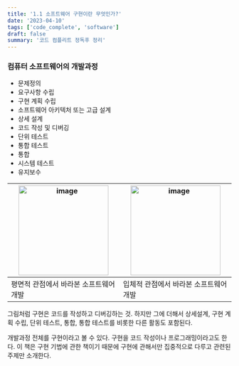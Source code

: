 ```yaml
---
title: '1.1 소프트웨어 구현이란 무엇인가?'
date: '2023-04-10'
tags: ['code_complete', 'software']
draft: false
summary: '코드 컴플리트 정독후 정리'
---
```


### 컴퓨터 소프트웨어의 개발과정

- 문제정의
- 요구사항 수립
- 구현 계획 수립
- 소프트웨어 아키텍처 또는 고급 설계
- 상세 설계
- 코드 작성 및 디버깅
- 단위 테스트
- 통합 테스트
- 통합
- 시스템 테스트
- 유지보수

| <img width="202" alt="image" src="https://user-images.githubusercontent.com/105579811/230704580-4698e028-500b-4f16-acfb-f7a4963c860c.jpeg"/> | <img width="202" alt="image" src="https://user-images.githubusercontent.com/105579811/230705473-435b94a7-aba5-448c-869f-2e3f336a015e.jpeg"/> |
| -------------------------------------------------------------------------------------------------------------------------------------------- | -------------------------------------------------------------------------------------------------------------------------------------------- |
| 평면적 관점에서 바라본 소프트웨어 개발                                                                                                       | 입체적 관점에서 바라본 소프트웨어 개발                                                                                                       |

그림처럼 구현은 코드를 작성하고 디버깅하는 것. 하지만 그에 더해서 상세설계, 구현 계획 수립, 단위 테스트, 통합, 통합 테스트를 비롯한 다른 활동도 포함된다.

개발과정 전체를 구현이라고 볼 수 있다. 구현을 코드 작성이나 프로그래밍이라고도 한다.
이 책은 구현 기법에 관한 책이기 때문에 구현에 관해서만 집중적으로 다루고 관련된 주제만 소개한다.
